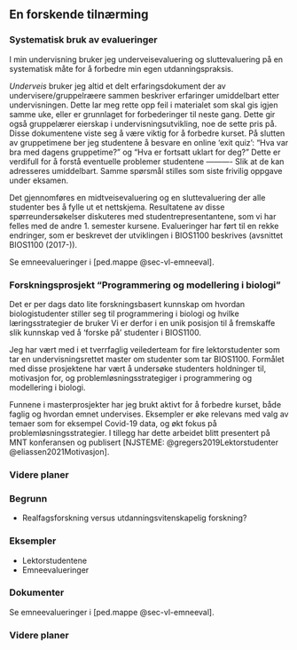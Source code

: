 ## En forskende tilnærming {.unnumbered}
<!-- Fra 2021: “I sin søknad viser Nederbragt til forskningslitteratur som grunnlag for hvordan mye av undervisningen er lagt opp. Det legges særlig vekt på aktiv studentdeltakelse og formative vurderinger fra studentene selv. Nederbragt viser til at det er foretatt avveininger til valget av metoder brukt i undervisningen. Kombinert med aktiv innhenting av evalueringer av undervisningen, både ved midtveis og slutt, samt ved hvert enkelt seminar, viser Nederbragt at det foreligger en forskende tilnærming til undervisningen. Det hele knyttes til ett emne som han aktivt har bidratt til å utvikle i ulike faser og ved bruk av forskjellige pedagogiske modeller.” -->


<!-- ### Beskriv -->

<!-- Beskriv og reflekter over hvordan du har tatt i bruk forskning i din utdanningspraksis, både med hensyn til faglig innhold og pedagogisk metode. -->

<!--
Jeg ser på 'En forskende tilnærming' som to ting:

#### Bruk av resultater fra forskning om læring i undervisningen

Jeg er sterkt overbevist om at undervisere bør bruke resultater fra vitenskapelig forskning på læring og utdanning når man planlegger og utvikler sin undervisning. Hvordan jeg bruker forskningen på disse områdene i min undervisning er beskrevet utfyllende i kapittelet om min undervisningsfilosofi.

Kort sammenfattet har jeg fokusert på tre områder:

Teorien om Kognitiv Last (Cognitive Load Theory)
Formativ vurdering og Peer instruction
Samstemt undervisning (Constructive Alignment)
-->

### Systematisk bruk av evalueringer

I min undervisning bruker jeg underveisevaluering og sluttevaluering 
på en systematisk måte for å forbedre min egen utdanningspraksis.

*Underveis* bruker jeg altid et delt erfaringsdokument der av undervisere/gruppelræere
sammen beskriver erfaringer umiddelbart etter undervisningen.
Dette lar meg rette opp feil i materialet som skal gis igjen samme uke,
eller er grunnlaget for forbederinger til neste gang.
Dette gir også gruppelærer eierskap i undervisningsutvikling,
noe de sette pris på.
Disse dokumentene viste seg å være viktig for å forbedre kurset.
På slutten av gruppetimene ber jeg studentene å besvare
en online ‘exit quiz’: "Hva var bra med dagens gruppetime?" og "Hva er fortsatt uklart for deg?"
Dette er verdifull for å forstå eventuelle problemer studentene ----------
Slik at de kan adresseres umiddelbart.
Samme spørsmål stilles som siste frivilig oppgave under eksamen.


Det gjennomføres en midtveisevaluering og en sluttevaluering
der alle studenter bes å fylle ut et nettskjema.
Resultatene av disse spørreundersøkelser diskuteres med studentrepresentantene,
som vi har felles med de andre 1. semester kursene.
Evalueringer har ført til en rekke endringer,
som er beskrevet der utviklingen i BIOS1100 beskrives (avsnittet BIOS1100 (2017-)).
<!-- FIXME -->

Se emneevalueringer i [ped.mappe @sec-vl-emneeval].

### Forskningsprosjekt "Programmering og modellering i biologi"<!-- FIXME -->

Det er per dags dato lite forskningsbasert kunnskap om hvordan biologistudenter 
stiller seg til programmering i biologi og hvilke læringsstrategier de bruker
Vi er derfor i en unik posisjon til å fremskaffe slik kunnskap
ved å ‘forske på’ studenter i BIOS1100.

Jeg har vært med i et tverrfaglig veilederteam for fire lektorstudenter som tar en undervisningsrettet master
om studenter som tar BIOS1100.
Formålet med disse prosjektene har vært å undersøke studenters holdninger til, motivasjon for,
og problemløsningsstrategiger i programmering og modellering i biologi.

Funnene i masterprosjekter har jeg brukt aktivt for å forbedre kurset,
både faglig og hvordan emnet undervises.
Eksempler er øke relevans med valg av temaer som for eksempel Covid-19 data,
og økt fokus på problemløsningsstrategier.
I tillegg har dette arbeidet blitt presentert på MNT konferansen og publisert
[NJSTEME: @gregers2019Lektorstudenter @eliassen2021Motivasjon].

### Videre planer

::: {.content-hidden}

### Begrunn

<!-- Begrunn hvorfor du har valgt denne forskningsbaserte tilnærmingen til utdanning. -->

* Realfagsforskning versus utdanningsvitenskapelig forskning?

### Eksempler

<!-- Gi eksempler på hvordan du forsker på egen utdanningspraksis og hvordan du har inkludert evalueringer og tilbakemeldinger fra studentene i utviklingen av din utdanningspraksis. -->

* Lektorstudentene
* Emneevalueringer

### Dokumenter

<!-- Dokumenter eventuelle priser eller annen anerkjennelse du har mottatt for dine bidrag til utdanningskvalitet. -->

Se emneevalueringer i [ped.mappe @sec-vl-emneeval].

### Videre planer

<!-- Beskriv og reflekter over konkrete planer for å videreutvikle din forskende tilnærming for å fremme utdanningskvalitet. -->

:::